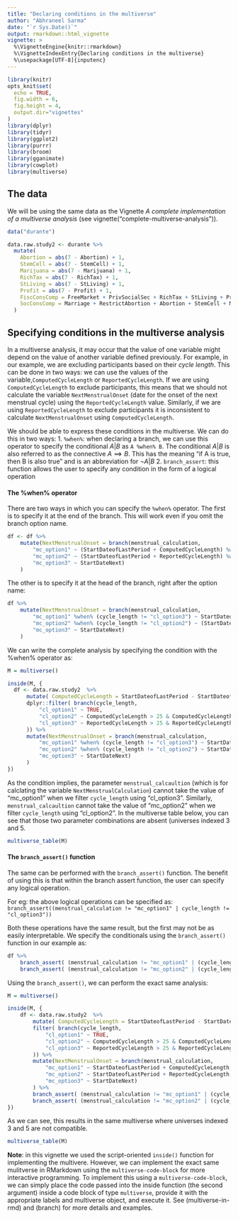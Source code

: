 ```yaml
---
title: "Declaring conditions in the multiverse"
author: "Abhraneel Sarma"
date: "`r Sys.Date()`"
output: rmarkdown::html_vignette
vignette: >
  %\VignetteEngine{knitr::rmarkdown}
  %\VignetteIndexEntry{Declaring conditions in the multiverse}
  %\usepackage[UTF-8]{inputenc}
---
```


```r
library(knitr)
opts_knit$set(
  echo = TRUE,
  fig.width = 6, 
  fig.height = 4,
  output.dir="vignettes"
)
library(dplyr)
library(tidyr)
library(ggplot2)
library(purrr)
library(broom)
library(gganimate)
library(cowplot)
library(multiverse)
```

## The data
We will be using the same data as the Vignette *A complete implementation of a multiverse analysis* (see vignette("complete-multiverse-analysis")).

```r
data("durante")

data.raw.study2 <- durante %>%
  mutate(
    Abortion = abs(7 - Abortion) + 1,
    StemCell = abs(7 - StemCell) + 1,
    Marijuana = abs(7 - Marijuana) + 1,
    RichTax = abs(7 - RichTax) + 1,
    StLiving = abs(7 - StLiving) + 1,
    Profit = abs(7 - Profit) + 1,
    FiscConsComp = FreeMarket + PrivSocialSec + RichTax + StLiving + Profit,
    SocConsComp = Marriage + RestrictAbortion + Abortion + StemCell + Marijuana
  )
```

## Specifying conditions in the multiverse analysis
In a multiverse analysis, it may occur that the value of one variable might depend on the value of another variable defined previously. 
For example, in our example, we are excluding participants based on their *cycle length*. This can be done in two ways: we can use the values of the variable,`ComputedCycleLength` or `ReportedCycleLength`. If we are using `ComputedCycleLength` to exclude participants, this means that we should not calculate the variable `NextMenstrualOnset` (date for the onset of the next menstrual cycle) using the `ReportedCycleLength` value. Similarly, if we are using `ReportedCycleLength` to exclude participants it is inconsistent to calculate `NextMenstrualOnset` using `ComputedCycleLength`.

We should be able to express these conditions in the multiverse. We can do this in two ways:
  1. `%when%`: when declaring a branch, we can use this operator to specify the conditional $A | B$ as `A %when% B`. The conditional $A | B$ is also referred to as the connective $A \implies B$. This has the meaning "if A is true, then B is also true" and is an abbreviation for $\neg A | B$
  2. `branch_assert`: this function allows the user to specify any condition in the form of a logical operation

#### The %when% operator
There are two ways in which you can specify the `%when%` operator. The first is to specify it at the end of the branch. This will work even if you omit the branch option name.

```r
df <- df %>%
    mutate(NextMenstrualOnset = branch(menstrual_calculation,
        "mc_option1" ~ (StartDateofLastPeriod + ComputedCycleLength) %when% (cycle_length != "cl_option3"),
        "mc_option2" ~ (StartDateofLastPeriod + ReportedCycleLength) %when% (cycle_length != "cl_option2"),
        "mc_option3" ~ StartDateNext)
    )
```

The other is to specify it at the head of the branch, right after the option name:

```r
df %>%
    mutate(NextMenstrualOnset = branch(menstrual_calculation,
        "mc_option1" %when% (cycle_length != "cl_option3") ~ StartDateofLastPeriod + ComputedCycleLength,
        "mc_option2" %when% (cycle_length != "cl_option2") ~ (StartDateofLastPeriod + ReportedCycleLength),
        "mc_option3" ~ StartDateNext)
    )
```

We can write the complete analysis by specifying the condition with the %when% operator as:

```r
M = multiverse()

inside(M, {
  df <- data.raw.study2  %>%
      mutate( ComputedCycleLength = StartDateofLastPeriod - StartDateofPeriodBeforeLast )  %>%
      dplyr::filter( branch(cycle_length,
          "cl_option1" ~ TRUE,
          "cl_option2" ~ ComputedCycleLength > 25 & ComputedCycleLength < 35,
          "cl_option3" ~ ReportedCycleLength > 25 & ReportedCycleLength < 35
      )) %>%
      mutate(NextMenstrualOnset = branch(menstrual_calculation,
          "mc_option1" %when% (cycle_length != "cl_option3") ~ StartDateofLastPeriod + ComputedCycleLength,
          "mc_option2" %when% (cycle_length != "cl_option2") ~ StartDateofLastPeriod + ReportedCycleLength,
          "mc_option3" ~ StartDateNext)
      )
})
```

As the condition implies, the parameter `menstrual_calcaultion` (which is for calclating the variable `NextMenstrualCalculation`) cannot take the value of "mc_option1" when we filter `cycle_length` using "cl_option3". Similarly, `menstrual_calcaultion` cannot take the value of "mc_option2" when we filter `cycle_length` using "cl_option2". In the multiverse table below, you can see that those two parameter combinations are absent (universes indexed 3 and 5.

```r
multiverse_table(M)
```

#### The `branch_assert()` function
The same can be performed with the `branch_assert()` function. The benefit of using this is that within the branch assert function, the user can specify any logical operation. 

For eg: the above logical operations can be specified as: `branch_assert((menstrual_calculation != "mc_option1" | cycle_length != "cl_option3"))`

Both these operations have the same result, but the first may not be as easily interpretable. We specify the conditionals using the `branch_assert()` function in our example as:

```r
df %>%
    branch_assert( (menstrual_calculation != "mc_option1" | (cycle_length != "cl_option3")) ) %>%
    branch_assert( (menstrual_calculation != "mc_option2" | (cycle_length != "cl_option2")) )
```

Using the `branch_assert()`, we can perform the exact same analysis:

```r
M = multiverse()

inside(M, {
    df <- data.raw.study2  %>%
        mutate( ComputedCycleLength = StartDateofLastPeriod - StartDateofPeriodBeforeLast )  %>%
        filter( branch(cycle_length,
            "cl_option1" ~ TRUE,
            "cl_option2" ~ ComputedCycleLength > 25 & ComputedCycleLength < 35,
            "cl_option3" ~ ReportedCycleLength > 25 & ReportedCycleLength < 35
        )) %>%
        mutate(NextMenstrualOnset = branch(menstrual_calculation,
            "mc_option1" ~ StartDateofLastPeriod + ComputedCycleLength,
            "mc_option2" ~ StartDateofLastPeriod + ReportedCycleLength,
            "mc_option3" ~ StartDateNext)
        ) %>%
        branch_assert( (menstrual_calculation != "mc_option1" | (cycle_length != "cl_option3")) ) %>%
        branch_assert( (menstrual_calculation != "mc_option2" | (cycle_length != "cl_option2")) )
})
```

As we can see, this results in the same multiverse where universes indexed 3 and 5 are not compatible.

```r
multiverse_table(M)
```

**Note**: in this vignette we used the script-oriented `inside()` function for implementing the multivere. However, we can implement the exact same mulitverse in RMarkdown using the `multiverse-code-block` for more interactive programming. To implement this using a `multiverse-code-block`, we can simply place the code passed into the inside function (the second argument) inside a code block of type `multiverse`, provide it with the appropriate labels and multiverse object, and execute it. See \link(multiverse-in-rmd) and \link(branch) for more details and examples.


